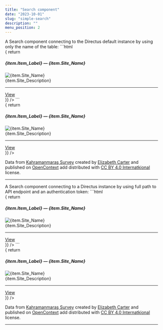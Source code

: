 ```yaml
---
title: "Search component"
date: "2023-10-01"
slug: "simple-search"
description: ""
menu_position: 2
---
```





<div className="row">
  <div className="col-sm-4">
  A Search component connecting to the Directus default instance by using only the name of the table:
```html
<Search
  dTable="scms_ksa"
  searchFields="Item_Label,Site_Name,Site_Description"
  resultItemTemplate = { item => {
    return  <div className="card my-3" key={item.id}>
      <div className="card-body">
        <h5 className="card-title">{item.Item_Label} — {item.Site_Name}</h5>
        <div className="card-text">
        <div className="row">
          <div className="col-3">
            <img src={item.Thumbnail} className="card-img-top img-fluid" alt={item.Site_Name} style={{maxWidth: 200}} />
          </div>
          <div className="col-9">
            {item.Site_Description}
            <hr />
            <a href={`../record/?dEndPoint=${encodeURIComponent(`https://db.lad-sapienza.it/curry/items/scms_ksa`)}&tb=cms_articles&token=I0pT7ozY0KuK8i-vtwLQGek36s0IhQ5e&id=${item.id}`} className="btn btn-primary">View</a>
          </div>
        </div>
      </div>
    </div>
  </div>
  }}
/>
```
  </div>
  <div className="col-sm-8">
    <Search
      dTable="scms_ksa"
      searchFields="Item_Label,Site_Name,Site_Description"
      resultItemTemplate = { item => {
        return  <div className="card my-3" key={item.id}>
          <div className="card-body">
            <h5 className="card-title">{item.Item_Label} — {item.Site_Name}</h5>
            <div className="card-text">
            <div className="row">
              <div className="col-3">
                <img src={item.Thumbnail} className="card-img-top img-fluid" alt={item.Site_Name} style={{maxWidth: 200}} />
              </div>
              <div className="col-9">
                {item.Site_Description}
                <hr />
                <a href={`../record/?dEndPoint=${encodeURIComponent(`https://db.lad-sapienza.it/curry/items/scms_ksa`)}&tb=cms_articles&token=I0pT7ozY0KuK8i-vtwLQGek36s0IhQ5e&id=${item.id}`} className="btn btn-primary">View</a>
              </div>
            </div>
          </div>
        </div>
      </div>
      }}
    />

  Data from [Kahramanmaraş Survey](https://opencontext.org/projects/ca4f4719-f2a5-4119-99fa-b04573c8929a) created by [Elizabeth Carter](http://opencontext.org/persons/3208923d-69d0-70e9-9cc1-23ad97770aec) and published on [OpenContext](https://opencontext.org/projects/ca4f4719-f2a5-4119-99fa-b04573c8929a) add distributed with [CC BY 4.0 Internatkional](https://creativecommons.org/licenses/by/4.0) license.

  ---

  </div>
</div>


<div className="row">
  <div className="col-sm-4">
  A Search component connecting to a Directus instance by using full path to API endpoint and an authentication token:
```html
<Search
  dEndPoint="https://db.lad-sapienza.it/curry/items/scms_ksa"
  dToken="TzwQYgn4PSk5czDvQsT39gx8EByfBdiN"
  searchFields="Item_Label,Site_Name,Site_Description"
  resultItemTemplate = { item => {
    return  <div className="card my-3" key={item.id}>
      <div className="card-body">
        <h5 className="card-title">{item.Item_Label} — {item.Site_Name}</h5>
        <div className="card-text">
        <div className="row">
          <div classname="col-3">
            <img src={item.Thumbnail} className="card-img-top img-fluid" alt={item.Site_Name} style={{maxWidth: 200}} />
          </div>
          <div className="col-9">
            {item.Site_Description}
            <hr />
            <a href={`../record/?dEndPoint=${encodeURIComponent(`https://db.lad-sapienza.it/curry/items/scms_ksa`)}&tb=cms_articles&token=I0pT7ozY0KuK8i-vtwLQGek36s0IhQ5e&id=${item.id}`} className="btn btn-primary">View</a>
          </div>
        </div>
      </div>
    </div>
  </div>
  }}
/>
```
  </div>
  <div className="col-sm-8">
  <Search
    dEndPoint="https://db.lad-sapienza.it/curry/items/scms_ksa"
    dToken="TzwQYgn4PSk5czDvQsT39gx8EByfBdiN"
    searchFields="Item_Label,Site_Name,Site_Description"
    resultItemTemplate = { item => {
      return  <div className="card my-3" key={item.id}>
        <div className="card-body">
          <h5 className="card-title">{item.Item_Label} — {item.Site_Name}</h5>
          <div className="card-text">
          <div className="row">
            <div className="col-3">
              <img src={item.Thumbnail} className="card-img-top img-fluid" alt={item.Site_Name} style={{maxWidth: 200}} />
            </div>
            <div className="col-9">
              {item.Site_Description}
              <hr />
              <a href={`../record/?dEndPoint=${encodeURIComponent(`https://db.lad-sapienza.it/curry/items/scms_ksa`)}&tb=cms_articles&token=I0pT7ozY0KuK8i-vtwLQGek36s0IhQ5e&id=${item.id}`} className="btn btn-primary">View</a>
            </div>
          </div>
        </div>
      </div>
    </div>
    }}
  />

  Data from [Kahramanmaraş Survey](https://opencontext.org/projects/ca4f4719-f2a5-4119-99fa-b04573c8929a) created by [Elizabeth Carter](http://opencontext.org/persons/3208923d-69d0-70e9-9cc1-23ad97770aec) and published on [OpenContext](https://opencontext.org/projects/ca4f4719-f2a5-4119-99fa-b04573c8929a) add distributed with [CC BY 4.0 Internatkional](https://creativecommons.org/licenses/by/4.0) license.

  ---

  </div>
</div>

